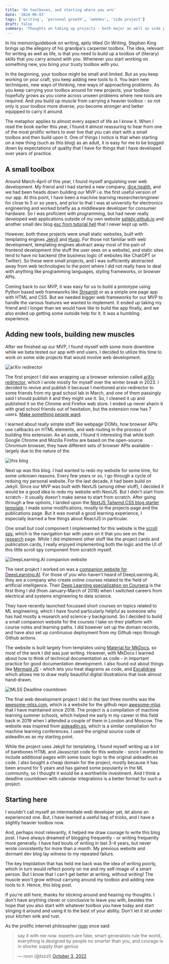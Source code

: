 ```yaml
---
title: 'On toolboxes, and starting where you are'
date: '2024-06-03'
tags: ['writing', 'personal growth', 'webdev', 'side project']
draft: false
summary: 'Thoughts on taking up projects - both major as well as side projects, and the importance of starting with your current skillset.'
---
```


In his memoir/guidebook on writing, aptly titled *On Writing*, Stephen King brings up the allegory of his grandpa's carpenter toolbox. The idea, relevant for writing as well as life, is that you need to build up a toolbox of (literary) skills that you carry around with you. Whenever you start working on something new, you bring your trusty toolbox with you.

In the beginning, your toolbox might be small and limited. But as you keep working on your craft, you keep adding new tools to it. You learn new techniques, new ways of thinking, new ways of approaching problems. As you keep carrying your toolbox around for new projects, your toolbox hopefully grows as you come across unseen problems where new tools are required. And you build up muscle from carrying a heavier toolbox - so not only is your toolbox more diverse, you become stronger and better equipped to carry it around.

The metaphor applies to almost every aspect of life as I know it. When I read the book earlier this year, I found it almost reassuring to hear from one of the most prolific writers to ever live that you can start with a small toolbox and then build upon it. One of things I notice is that when starting on a new thing (such as this blog) as an adult, it is easy for me to be bogged down by expectations of quality that I have for things that I have developed over years of practice. 

## A small toolbox

Around March-April of this year, I found myself anguishing over web development. My friend and I had started a new company, [dice.health](https://dice.health), and we had been heads down building our MVP i.e. the first useful version of our app. At this point, I have been a machine learning researcher/engineer for close to 5 or so years, and prior to that I was at university for electronics engineering and worked briefly as a middleware developer for consumer hardware. So I was proficient with programming, but had never really developed web applications outside of my own website [sshkhr.github.io](https://sshkhr.github.io/) and another small dev blog [esc from tutorial hell](https://escapefromtutorialhell.netlify.app/) that I never kept up with. 

However, both these projects were small static websites, built with templating engines [Jekyll](https://jekyllrb.com/) and [Hugo](https://gohugo.io/). For those not familiar with web development, templating engines abstract away most of the pain of frontend development (the stuff the user sees on a website), and static sites tend to have no backend (the business logic of websites like ChatGPT or Twitter). So these were small projects, and I was sufficiently abstracted away from web technologies to the point where I did not really have to deal with anything like programming languages, styling frameworks, or browser APIs.

Coming back to our MVP, it was easy for us to build a prototype using Python based web frameworks like [Streamlit](https://streamlit.io/) or as a simple one page app with HTML and CSS. But we needed bigger web frameworks for our MVP to handle the various features we wanted to implement. It ended up taking my friend and I longer than we would have like to build the app finally, and we also ended up getting some outside help for it. It was a humbling experience.

## Adding new tools, building new muscles

After we finished up our MVP, I found myself with some more downtime while we beta tested our app with end users. I decided to utilize this time to work on some side projects that would involve web development. 

![arXiv redirector](static/images/arxiv-redirector-banner.jpg)

The first project I did was wrapping up a browser extension called [arXiv redirector](https://github.com/sshkhr/arxiv-redirector), which I wrote mostly for myself over the winter break in 2023. I decided to revive and publish it because I mentioned arxiv-redirector to some friends from my grad school lab in March, and one of them passingly said I should publish it and they might use it. So, I cleaned it up and published it on the Chrome and Firefox web store. I ended up never sharin it with grad school friends out of hesitation, but the extension now has 7 users. [Make something people want](https://paulgraham.com/good.html).

I learned about really simple stuff like webpage DOMs, how browser APIs use callbacks on HTML elements, and web routing in the process of building this extension. As an aside, I found it interesting that while both Google Chrome and Mozilla Firefox are based on the open-source Chromium browser, they have different sets of browser APIs available - largely due to the nature of the 

![this blog](static/images/shashankStack.png)

Next up was this blog. I had wanted to redo my website for some time, for some unknown reasons. Every few years or so, I go through a cycle of redoing my personal website. For the last decade, it had been build on Jekyll. Since our MVP was built with NextJS (among other stuff), I decided it would be a good idea to redo my website with NextJS. But I didn't start from scratch - it usually doesn't make sense to start from scratch. After going through a few options, I landed upon the [NextJS Tailwind CSS blog starter template](https://github.com/timlrx/tailwind-nextjs-starter-blog). I made some modifications, mostly to the projects page and the publications page. But it was overall a good learning experience, I especially learned a few things about ReactJS in particular.

One small but cool component I implemented for this website is the [scroll spy](https://getbootstrap.com/docs/4.0/components/scrollspy/), which is the navigation bar with years on it that you see on the [research](/research) page. While I did implement other stuff like the project cards and publication cards, I really enjoyed implementing both the logic and the UI of this little scroll spy component from scratch myself.

![DeepLearning.AI companion website](static/images/dlai-companion.png)

The next project I worked on was a [companion website for DeepLearning.AI](https://dlai-companion.shashankshekhar.com/). For those of you who haven't heard of DeepLearning.AI, they are a company who create online courses related to the field of artificial intelligence. Their [Deep Learning specialization on Coursera](https://www.coursera.org/specializations/deep-learning) is the first thing I did (from January-March of 2018) when I switched careers from electrical and systems engineering to data science. 

They have recently launched focussed short courses on topics related to ML engineering, which I have found particularly helpful as someone who has had mostly a research and science-y background. So I decided to build a small companion website for the courses I take on their platform with course notes and learning paths. I did however set up the domain records, and have also set up continuous deployment from my Github repo through Github actions.

The website is built largely from templates using [Material for MkDocs](https://squidfunk.github.io/mkdocs-material/), so most of the work I did was just writing. However, with MkDocs I learned about how to think of technical documentation as code - in important practice for good documentation development. I also found out about things like [Mermaid JS](https://mermaid.js.org/) - which lets you treat diagrams as code, and [Excalidraw](https://excalidraw.com/) which allows me to draw really beautiful digital illustrations that look almost hand-drawn.

![MLSS Deadline countdown](static/images/awesome-MLSS.png)

The final web development project I did in the last three months was the [awesome-mlss.com](https://awesome-mlss.com/), which is a website for the github repo [awesome-mlss](https://github.com/sshkhr/awesome-mlss) that I have maintained since 2018. The project is a compilation of machine learning summer schools, which helped me early in my career in this field back in 2019 when I attended a couple of them in London and Moscow. The website was inspired from [aideadlin.es](https://aideadlin.es/), which is a similar compilation for machine learning conferences. I used the original source code of aideadlin.es as my starting point.

While the project uses Jekyll for templating, I found myself writing up a lot of barebones HTML and Javascript code for this website - since I wanted to include additional pages with some basic logic to the original aideadlin.es code. I also bought a cheap domain for the project, mostly because it has been around for 5 years and has gained some popularity in the ML community, so I thought it would be a worthwhile investment. And I think a deadline countdown with calendar integrations is a better format for such a project.

## Starting here

I wouldn't call myself an intermediate web developer yet, let alone an experienced one. But, I have learned a useful bag of tricks, and I have a slightly heavier toolbox now. 

And, perhaps most relevantly, it helped me draw courage to write this blog post. I have always dreamed of blogging frequently - or writing frequently more generally. I have had bouts of writing in last 3-4 years, but never wrote consistently for more than a month. My previous website and dormant dev blog lay witness to my repeated failurs.

The key trepidation that has held me back was the idea of writing poorly, which in turn would reflect poorly on me and my self-image of a smart person. But I know that I can't get better at writing, without writing! The muscle won't grow without carrying around my toolbox and adding new tools to it. Hence, this blog post.

If you're still here, thanks for sticking around and hearing my thoughts. I don't have anything clever or conclusive to leave you with, besides the hope that you also start with whatever toolbox you have today and start slinging it around and using it to the best of your ability. Don't let it sit under your kitchen sink and rust. 

As the prolific internet philosopher [roon](https://twitter.com/tszzl) once said:

<blockquote class="twitter-tweet"><p lang="en" dir="ltr">say it with me now. experts are fake, smart generalists rule the world, everything is designed by people no smarter than you, and courage is in shorter supply than genius</p>&mdash; roon (@tszzl) <a href="https://twitter.com/tszzl/status/1577059345883283456?ref_src=twsrc%5Etfw">October 3, 2022</a></blockquote> <script async src="https://platform.twitter.com/widgets.js" charset="utf-8"></script>
